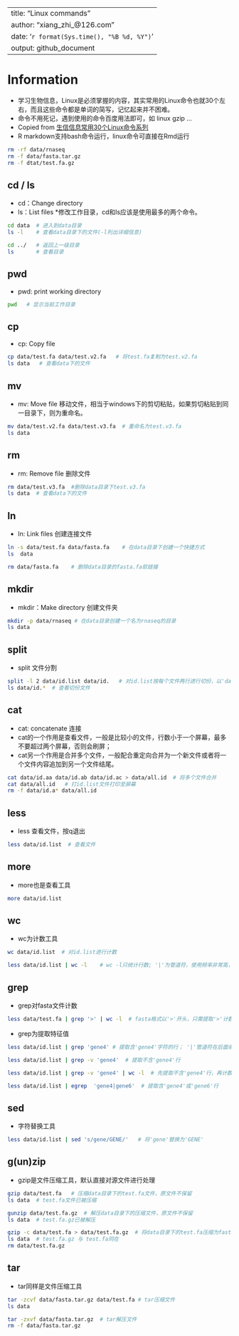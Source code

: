 
---
title: "Linux commands"
author: "xiang_zhi_@126.com" 
date: '`r format(Sys.time(), "%B %d, %Y")`'
output: github_document
---


# Information

* 学习生物信息，Linux是必须掌握的内容，其实常用的Linux命令也就30个左右，而且这些命令都是单词的简写，记忆起来并不困难。
* 命令不用死记，遇到使用的命令百度用法即可，如 linux gzip ...
* Copied from [生信信息常用30个Linux命令系列](https://mp.weixin.qq.com/s/vaizJyXOdHK2_DA0utpiTA)
* R markdown支持bash命令运行，linux命令可直接在Rmd运行

```bash
rm -rf data/rnaseq
rm -f data/fasta.tar.gz
rm -f dtat/test.fa.gz
```

## cd / ls

* cd：Change directory
* ls：List files
*修改工作目录，cd和ls应该是使用最多的两个命令。

```bash
cd data  # 进入到data目录
ls -l    # 查看data目录下的文件(-l列出详细信息)
```

```bash
cd ../   # 返回上一级目录
ls       # 查看目录
```

## pwd
* pwd: print working directory
```bash
pwd   # 显示当前工作目录
```

## cp
* cp: Copy file
```bash
cp data/test.fa data/test.v2.fa   # 将test.fa复制为test.v2.fa
ls data   # 查看data下的文件
```

## mv
* mv: Move file 移动文件，相当于windows下的剪切粘贴，如果剪切粘贴到同一目录下，则为重命名。
```bash
mv data/test.v2.fa data/test.v3.fa  # 重命名为test.v3.fa
ls data
```

## rm
* rm: Remove file 删除文件
```bash
rm data/test.v3.fa  #删除data目录下test.v3.fa
ls data  # 查看data下的文件
```

## ln
* ln: Link files 创建连接文件
```bash
ln -s data/test.fa data/fasta.fa    # 在data目录下创建一个快捷方式
ls  data
```

```bash
rm data/fasta.fa    # 删除data目录的fasta.fa软链接 
```

## mkdir
* mkdir：Make directory 创建文件夹
```bash
mkdir -p data/rnaseq # 在data目录创建一个名为rnaseq的目录 
ls data
```

## split
* split 文件分割
```bash
split -l 2 data/id.list data/id.   # 对id.list按每个文件两行进行切份，以'data/id.'为输出前缀, 'data/'代表路径
ls data/id.*  # 查看切份文件
```

## cat 
* cat: concatenate 连接
* cat的一个作用是查看文件，一般是比较小的文件，行数小于一个屏幕，最多不要超过两个屏幕，否则会刷屏；
* cat另一个作用是合并多个文件，一般配合重定向合并为一个新文件或者将一个文件内容追加到另一个文件结尾。
```bash
cat data/id.aa data/id.ab data/id.ac > data/all.id  # 将多个文件合并
cat data/all.id   # 打id.list文件打印至屏幕
rm -f data/id.a* data/all.id
```

## less
* less 查看文件，按q退出 
```bash
less data/id.list  # 查看文件
```

## more
* more也是查看工具
```bash
more data/id.list
```

## wc 
* wc为计数工具
```bash
wc data/id.list  # 对id.list进行计数
```
```bash
less data/id.list | wc -l    # wc -l只统计行数; '|'为管道符，使用频率非常高，可理解为next；
```

## grep
* grep对fasta文件计数
```bash
less data/test.fa | grep '>' | wc -l  # fasta格式以'>'开头，只需提取'>'计数即可
```
* grep为提取特征值
```bash
less data/id.list | grep 'gene4' # 提取含'gene4'字符的行； '|'管道符在后面命令中会经常用到
```

```bash
less data/id.list | grep -v 'gene4'  # 提取不含'gene4'行
```

```bash
less data/id.list | grep -v 'gene4' | wc -l  # 先提取不含'gene4'行，再计数；使用两次管道符
```

```bash
less data/id.list | egrep  'gene4|gene6'  # 提取含'gene4'或'gene6'行
```

## sed
* 字符替换工具
```bash
less data/id.list | sed 's/gene/GENE/'   # 将'gene'替换为'GENE'
```

## g(un)zip
* gzip是文件压缩工具，默认直接对源文件进行处理
```bash
gzip data/test.fa   # 压缩data目录下的test.fa文件，原文件不保留
ls data  # test.fa文件已被压缩
```
```bash
gunzip data/test.fa.gz  # 解压data目录下的压缩文件，原文件不保留
ls data  # test.fa.gz已被解压
```
```bash
gzip -c data/test.fa > data/test.fa.gz  # 将data目录下的test.fa压缩为fasta.fa.gz,同时保留原文件
ls data  # test.fa.gz 与 test.fa同在
rm data/test.fa.gz
```

## tar
* tar同样是文件压缩工具
```bash
tar -zcvf data/fasta.tar.gz data/test.fa # tar压缩文件
ls data
```
```bash
tar -zxvf data/fasta.tar.gz  # tar解压文件
rm -f data/fasta.tar.gz
```


